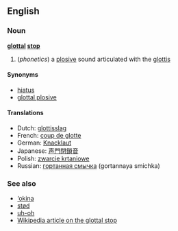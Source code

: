 ==English==
===Noun===
'''[[glottal]] [[stop]]'''

#(''phonetics'') a [[plosive]] sound articulated with the [[glottis]]

====Synonyms====
*[[hiatus]]
*[[glottal plosive]]

====Translations====
*Dutch: [[glottisslag]]
*French: [[coup de glotte]]
*German: [[Knacklaut]]
*Japanese: [[声門閉鎖音]]
*Polish: [[zwarcie krtaniowe]]
*Russian: [[гортанная смычка]] (gortannaya smichka)

===See also===
*[[‘okina]]
*[[stød]]
*[[uh-oh]]
*[[w:Glottal stop|Wikipedia article on the glottal stop]]